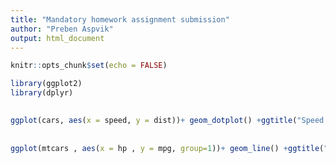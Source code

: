 ```yaml
---
title: "Mandatory homework assignment submission"
author: "Preben Aspvik"
output: html_document
---
```


```r
knitr::opts_chunk$set(echo = FALSE)
```

```r

library(ggplot2)
library(dplyr)

```

##

```r
ggplot(cars, aes(x = speed, y = dist))+ geom_dotplot() +ggtitle("Speed of cars and distance")
```

##

```r



ggplot(mtcars , aes(x = hp , y = mpg, group=1))+ geom_line() +ggtitle("Miles per gallon vs horsepower")
```
